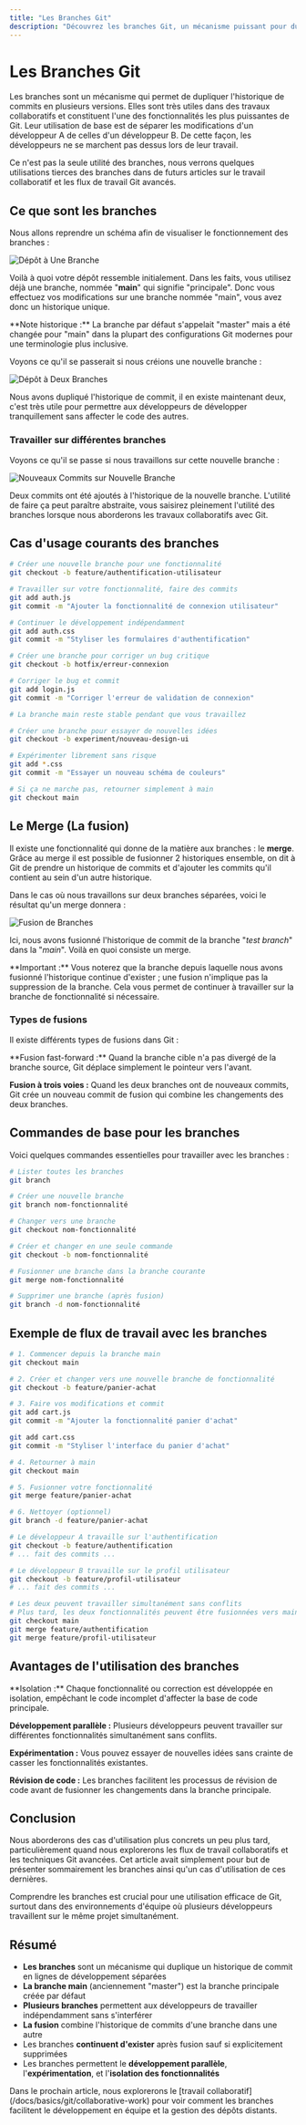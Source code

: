 ```yaml
---
title: "Les Branches Git"
description: "Découvrez les branches Git, un mécanisme puissant pour dupliquer l'historique des commits. Comprenez comment les branches permettent le développement parallèle et le travail collaboratif sans conflits."
---
```


# Les Branches Git

Les branches sont un mécanisme qui permet de dupliquer l'historique de commits en plusieurs versions. Elles sont très utiles dans des travaux collaboratifs et constituent l'une des fonctionnalités les plus puissantes de Git. Leur utilisation de base est de séparer les modifications d'un développeur A de celles d'un développeur B. De cette façon, les développeurs ne se marchent pas dessus lors de leur travail.

<Note type="info">
Ce n'est pas la seule utilité des branches, nous verrons quelques utilisations tierces des branches dans de futurs articles sur le travail collaboratif et les flux de travail Git avancés.
</Note>

## Ce que sont les branches

Nous allons reprendre un schéma afin de visualiser le fonctionnement des branches :

![Dépôt à Une Branche](/images/docs/assets/basics/git/one-branch-repo.png)

Voilà à quoi votre dépôt ressemble initialement. Dans les faits, vous utilisez déjà une branche, nommée "**main**" qui signifie "principale". Donc vous effectuez vos modifications sur une branche nommée "main", vous avez donc un historique unique.

<Note>
**Note historique :** La branche par défaut s'appelait "master" mais a été changée pour "main" dans la plupart des configurations Git modernes pour une terminologie plus inclusive.
</Note>

Voyons ce qu'il se passerait si nous créions une nouvelle branche :

![Dépôt à Deux Branches](/images/docs/assets/basics/git/two-branch-repo.png)

Nous avons dupliqué l'historique de commit, il en existe maintenant deux, c'est très utile pour permettre aux développeurs de développer tranquillement sans affecter le code des autres.

### Travailler sur différentes branches

Voyons ce qu'il se passe si nous travaillons sur cette nouvelle branche :

![Nouveaux Commits sur Nouvelle Branche](/images/docs/assets/basics/git/new-commits.png)

Deux commits ont été ajoutés à l'historique de la nouvelle branche. L'utilité de faire ça peut paraître abstraite, vous saisirez pleinement l'utilité des branches lorsque nous aborderons les travaux collaboratifs avec Git.

## Cas d'usage courants des branches

<Tabs>
<TabsContent value="feature" label="Développement de Fonctionnalités">

```bash
# Créer une nouvelle branche pour une fonctionnalité
git checkout -b feature/authentification-utilisateur

# Travailler sur votre fonctionnalité, faire des commits
git add auth.js
git commit -m "Ajouter la fonctionnalité de connexion utilisateur"

# Continuer le développement indépendamment
git add auth.css
git commit -m "Styliser les formulaires d'authentification"
```

</TabsContent>
<TabsContent value="bugfix" label="Corrections de Bugs">

```bash
# Créer une branche pour corriger un bug critique
git checkout -b hotfix/erreur-connexion

# Corriger le bug et commit
git add login.js
git commit -m "Corriger l'erreur de validation de connexion"

# La branche main reste stable pendant que vous travaillez
```

</TabsContent>
<TabsContent value="experiment" label="Expérimentation">

```bash
# Créer une branche pour essayer de nouvelles idées
git checkout -b experiment/nouveau-design-ui

# Expérimenter librement sans risque
git add *.css
git commit -m "Essayer un nouveau schéma de couleurs"

# Si ça ne marche pas, retourner simplement à main
git checkout main
```

</TabsContent>
</Tabs>

## Le Merge (La fusion)

Il existe une fonctionnalité qui donne de la matière aux branches : le **merge**. Grâce au merge il est possible de fusionner 2 historiques ensemble, on dit à Git de prendre un historique de commits et d'ajouter les commits qu'il contient au sein d'un autre historique.

Dans le cas où nous travaillons sur deux branches séparées, voici le résultat qu'un merge donnera :

![Fusion de Branches](/images/docs/assets/basics/git/merge.png)

Ici, nous avons fusionné l'historique de commit de la branche "*test branch*" dans la "*main*". Voilà en quoi consiste un merge.

<Note type="success">
**Important :** Vous noterez que la branche depuis laquelle nous avons fusionné l'historique continue d'exister ; une fusion n'implique pas la suppression de la branche. Cela vous permet de continuer à travailler sur la branche de fonctionnalité si nécessaire.
</Note>

### Types de fusions

Il existe différents types de fusions dans Git :

<Note type="info">
**Fusion fast-forward :** Quand la branche cible n'a pas divergé de la branche source, Git déplace simplement le pointeur vers l'avant.

**Fusion à trois voies :** Quand les deux branches ont de nouveaux commits, Git crée un nouveau commit de fusion qui combine les changements des deux branches.
</Note>

## Commandes de base pour les branches

Voici quelques commandes essentielles pour travailler avec les branches :

```bash
# Lister toutes les branches
git branch

# Créer une nouvelle branche
git branch nom-fonctionnalité

# Changer vers une branche
git checkout nom-fonctionnalité

# Créer et changer en une seule commande
git checkout -b nom-fonctionnalité

# Fusionner une branche dans la branche courante
git merge nom-fonctionnalité

# Supprimer une branche (après fusion)
git branch -d nom-fonctionnalité
```

## Exemple de flux de travail avec les branches

<Tabs>
<TabsContent value="complete" label="Flux Complet">

```bash
# 1. Commencer depuis la branche main
git checkout main

# 2. Créer et changer vers une nouvelle branche de fonctionnalité
git checkout -b feature/panier-achat

# 3. Faire vos modifications et commit
git add cart.js
git commit -m "Ajouter la fonctionnalité panier d'achat"

git add cart.css
git commit -m "Styliser l'interface du panier d'achat"

# 4. Retourner à main
git checkout main

# 5. Fusionner votre fonctionnalité
git merge feature/panier-achat

# 6. Nettoyer (optionnel)
git branch -d feature/panier-achat
```

</TabsContent>
<TabsContent value="collaborative" label="Scénario Collaboratif">

```bash
# Le développeur A travaille sur l'authentification
git checkout -b feature/authentification
# ... fait des commits ...

# Le développeur B travaille sur le profil utilisateur  
git checkout -b feature/profil-utilisateur
# ... fait des commits ...

# Les deux peuvent travailler simultanément sans conflits
# Plus tard, les deux fonctionnalités peuvent être fusionnées vers main
git checkout main
git merge feature/authentification
git merge feature/profil-utilisateur
```

</TabsContent>
</Tabs>

## Avantages de l'utilisation des branches

<Note type="success">
**Isolation :** Chaque fonctionnalité ou correction est développée en isolation, empêchant le code incomplet d'affecter la base de code principale.

**Développement parallèle :** Plusieurs développeurs peuvent travailler sur différentes fonctionnalités simultanément sans conflits.

**Expérimentation :** Vous pouvez essayer de nouvelles idées sans crainte de casser les fonctionnalités existantes.

**Révision de code :** Les branches facilitent les processus de révision de code avant de fusionner les changements dans la branche principale.
</Note>

## Conclusion

Nous aborderons des cas d'utilisation plus concrets un peu plus tard, particulièrement quand nous explorerons les flux de travail collaboratifs et les techniques Git avancées. Cet article avait simplement pour but de présenter sommairement les branches ainsi qu'un cas d'utilisation de ces dernières.

Comprendre les branches est crucial pour une utilisation efficace de Git, surtout dans des environnements d'équipe où plusieurs développeurs travaillent sur le même projet simultanément.

## Résumé

- **Les branches** sont un mécanisme qui duplique un historique de commit en lignes de développement séparées
- **La branche main** (anciennement "master") est la branche principale créée par défaut
- **Plusieurs branches** permettent aux développeurs de travailler indépendamment sans s'interférer
- **La fusion** combine l'historique de commits d'une branche dans une autre
- Les branches **continuent d'exister** après fusion sauf si explicitement supprimées
- Les branches permettent le **développement parallèle**, l'**expérimentation**, et l'**isolation des fonctionnalités**

<Note>
Dans le prochain article, nous explorerons le [travail collaboratif](/docs/basics/git/collaborative-work) pour voir comment les branches facilitent le développement en équipe et la gestion des dépôts distants.
</Note>